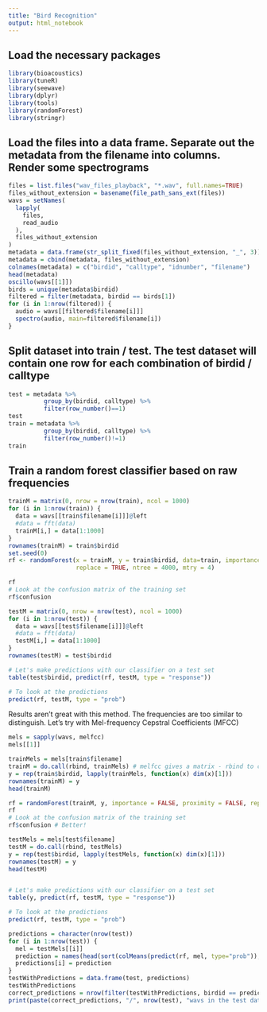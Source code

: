 ```yaml
---
title: "Bird Recognition"
output: html_notebook
---
```


## Load the necessary packages

```r
library(bioacoustics)
library(tuneR)
library(seewave)
library(dplyr)
library(tools)
library(randomForest)
library(stringr)
```

## Load the files into a data frame. Separate out the metadata from the filename into columns. Render some spectrograms

```r
files = list.files("wav_files_playback", "*.wav", full.names=TRUE)
files_without_extension = basename(file_path_sans_ext(files))
wavs = setNames(
  lapply(
    files,
    read_audio
  ),
  files_without_extension
)
metadata = data.frame(str_split_fixed(files_without_extension, "_", 3))
metadata = cbind(metadata, files_without_extension)
colnames(metadata) = c("birdid", "calltype", "idnumber", "filename")
head(metadata)
oscillo(wavs[[1]])
birds = unique(metadata$birdid)
filtered = filter(metadata, birdid == birds[1])
for (i in 1:nrow(filtered)) {
  audio = wavs[[filtered$filename[i]]]
  spectro(audio, main=filtered$filename[i])
}
```

## Split dataset into train / test. The test dataset will contain one row for each combination of birdid / calltype

```r
test = metadata %>% 
          group_by(birdid, calltype) %>% 
          filter(row_number()==1)
test
train = metadata %>% 
          group_by(birdid, calltype) %>% 
          filter(row_number()!=1)
train
```

## Train a random forest classifier based on raw frequencies

```r
trainM = matrix(0, nrow = nrow(train), ncol = 1000)
for (i in 1:nrow(train)) {
  data = wavs[[train$filename[i]]]@left
  #data = fft(data)
  trainM[i,] = data[1:1000]
}
rownames(trainM) = train$birdid
set.seed(0)
rf <- randomForest(x = trainM, y = train$birdid, data=train, importance = FALSE, proximity = FALSE,
                   replace = TRUE, ntree = 4000, mtry = 4)

rf
# Look at the confusion matrix of the training set
rf$confusion

testM = matrix(0, nrow = nrow(test), ncol = 1000)
for (i in 1:nrow(test)) {
  data = wavs[[test$filename[i]]]@left
  #data = fft(data)
  testM[i,] = data[1:1000]
}
rownames(testM) = test$birdid

# Let's make predictions with our classifier on a test set
table(test$birdid, predict(rf, testM, type = "response"))

# To look at the predictions 
predict(rf, testM, type = "prob")
```

Results aren't great with this method. The frequencies are too similar to distinguish. Let's try with Mel-frequency Cepstral Coefficients (MFCC)

```r
mels = sapply(wavs, melfcc)
mels[[1]]

trainMels = mels[train$filename]
trainM = do.call(rbind, trainMels) # melfcc gives a matrix - rbind to cast from 3D to 2D across the whole training dataset
y = rep(train$birdid, lapply(trainMels, function(x) dim(x)[1]))
rownames(trainM) = y
head(trainM)

rf = randomForest(trainM, y, importance = FALSE, proximity = FALSE, replace = TRUE, ntree = 4000, mtry = 4)
rf
# Look at the confusion matrix of the training set
rf$confusion # Better!

testMels = mels[test$filename]
testM = do.call(rbind, testMels)
y = rep(test$birdid, lapply(testMels, function(x) dim(x)[1]))
rownames(testM) = y
head(testM)


# Let's make predictions with our classifier on a test set
table(y, predict(rf, testM, type = "response"))

# To look at the predictions 
predict(rf, testM, type = "prob")

predictions = character(nrow(test))
for (i in 1:nrow(test)) {
  mel = testMels[[i]]
  prediction = names(head(sort(colMeans(predict(rf, mel, type="prob")), decreasing = TRUE)))[1]
  predictions[i] = prediction
}
testWithPredictions = data.frame(test, predictions)
testWithPredictions
correct_predictions = nrow(filter(testWithPredictions, birdid == predictions))
print(paste(correct_predictions, "/", nrow(test), "wavs in the test dataset correctly identifed. Accuracy: ", (correct_predictions / nrow(test) * 100), "%"))
```

